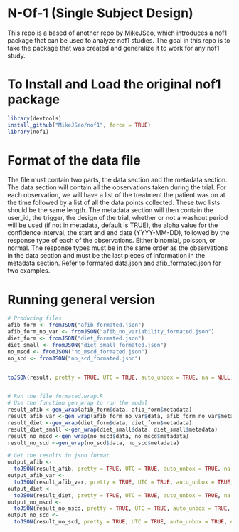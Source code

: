 # N-Of-1 (Single Subject Design)

This repo is a based of another repo by MikeJSeo, which introduces a nof1 package that can be used to analyze nof1 studies. The goal in this repo is to take the package that was created and generalize it to work for any nof1 study.

# To Install and Load the original nof1 package

```r
library(devtools)
install_github("MikeJSeo/nof1", force = TRUE)
library(nof1)
```

# Format of the data file

The file must contain two parts, the data section and the metadata section. The data section will contain all the observations taken during the trial. For each observation, we will have a list of the treatment the patient was on at the time followed by a list of all the data points collected. These two lists should be the same length. The metadata section will then contain the  user_id, the trigger, the design of the trial, whether or not a washout  period will be used (if not in metadata, default is TRUE), the alpha value for the confidence interval, the start and end  date (YYYY-MM-DD), followed by the response type of each of the observations. Either binomial, poisson, or normal. The response types must be in the same order as the observations in the data section and must be the last pieces of information in the metadata section. Refer to formated data.json and afib_formated.json for two examples.

# Running general version

```r
# Producing files
afib_form <- fromJSON("afib_formated.json")
afib_form_no_var <- fromJSON("afib_no_variability_formated.json")
diet_form <- fromJSON("diet_formated.json")
diet_small <- fromJSON("diet_small_formated.json")
no_mscd <- fromJSON("no_mscd_formated.json")
no_scd <- fromJSON("no_scd_formated.json")


toJSON(result, pretty = TRUE, UTC = TRUE, auto_unbox = TRUE, na = NULL)


# Run the file formated.wrap.R
# Use the function gen_wrap to run the model
result_afib <-gen_wrap(afib_form$data, afib_form$metadata)
result_afib_var <-gen_wrap(afib_form_no_var$data, afib_form_no_var$metadata)
result_diet <-gen_wrap(diet_form$data, diet_form$metadata)
result_diet_small <-gen_wrap(diet_small$data, diet_small$metadata)
result_no_mscd <-gen_wrap(no_mscd$data, no_mscd$metadata)
result_no_scd <-gen_wrap(no_scd$data, no_scd$metadata)

# Get the results in json format
output_afib <- 
  toJSON(result_afib, pretty = TRUE, UTC = TRUE, auto_unbox = TRUE, na = NULL)
output_afib_var <-
  toJSON(result_afib_var, pretty = TRUE, UTC = TRUE, auto_unbox = TRUE, na = NULL)
output_diet <- 
  toJSON(result_diet, pretty = TRUE, UTC = TRUE, auto_unbox = TRUE, na = NULL)
output_no_mscd <- 
  toJSON(result_no_mscd, pretty = TRUE, UTC = TRUE, auto_unbox = TRUE, na = NULL)
output_no_scd <- 
  toJSON(result_no_scd, pretty = TRUE, UTC = TRUE, auto_unbox = TRUE, na = NULL)
```

